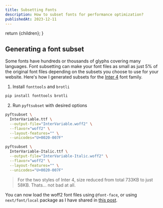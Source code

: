 ```yaml
---
title: Subsetting Fonts
description: How to subset fonts for performance optimization?
publishedAt: 2023-12-11
---
```




  return <ContentLayout metadata={metadata}>{children}</ContentLayout>;
}

## Generating a font subset

Some fonts have hundreds or thousands of glyphs covering many languages. Font subsetting can make your font files as small as just 5% of the original font files depending on the subsets you choose to use for your website. Here's how I generated subsets for the [Inter 4](https://github.com/rsms/inter/releases) font family.

1. Install `fonttools` and `brotli`

```sh
pip install fonttools brotli
```

2. Run `pyftsubset` with desired options

```sh
pyftsubset \
  InterVariable.ttf \
  --output-file="InterVariable.woff2" \
  --flavor="woff2" \
  --layout-features="" \
  --unicodes="U+0020-007F"
```

```sh
pyftsubset \
  InterVariable-Italic.ttf \
  --output-file="InterVariable-Italic.woff2" \
  --flavor="woff2" \
  --layout-features="" \
  --unicodes="U+0020-007F"
```

> For the two styles of Inter 4, size reduced from total 733KB to just 58KB. Thats... not bad at all.

You can now load the woff2 font files using `@font-face`, or using `next/font/local` package as I have shared in [this post](/blog/var-local-fonts-nextjs).
